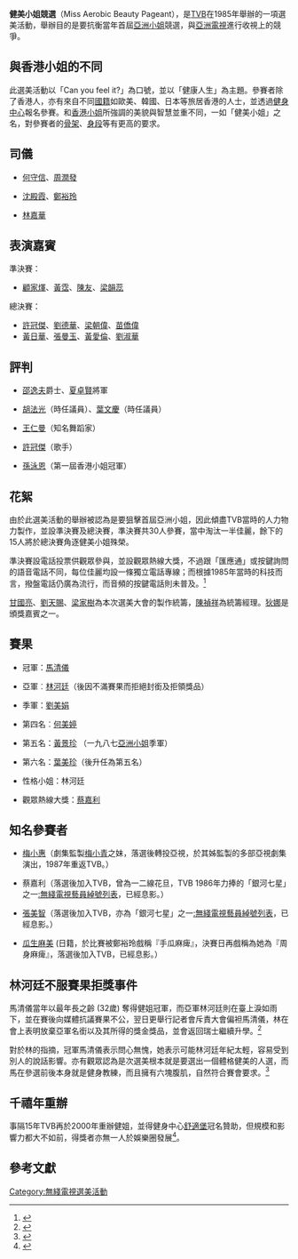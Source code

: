 '''健美小姐競選'''（Miss Aerobic Beauty Pageant），是[[TVB|TVB]]在1985年舉辦的一項選美活動，舉辦目的是要抗衡當年首屆[[亞洲小姐|亞洲小姐]]競選，與[[亞洲電視|亞洲電視]]進行收視上的競爭。

==與香港小姐的不同==

此選美活動以「Can you feel it?」為口號，並以「健康人生」為主題。參賽者除了香港人，亦有來自不同[[國籍|國籍]]如歐美、韓國、日本等旅居香港的人士，並透過[[健身中心|健身中心]]報名參賽。和[[香港小姐|香港小姐]]所強調的美貌與智慧並重不同，一如「健美小姐」之名，對參賽者的[[骨架|骨架]]、[[身段|身段]]等有更高的要求。

==司儀==
*[[何守信|何守信]]、[[周潤發|周潤發]]

*[[沈殿霞|沈殿霞]]、[[鄭裕玲|鄭裕玲]]

*[[林嘉華|林嘉華]]

==表演嘉賓==

準決賽：
*[[顧家煇|顧家煇]]、[[黃霑|黃霑]]、[[陳友|陳友]]、[[梁韻蕊|梁韻蕊]]     

總決賽：
*[[許冠傑|許冠傑]]、[[劉德華|劉德華]]、[[梁朝偉|梁朝偉]]、[[苗僑偉|苗僑偉]]     
*[[黃日華|黃日華]]、[[張曼玉|張曼玉]]、[[黃愛倫|黃愛倫]]、[[劉淑華|劉淑華]]

==評判==
*[[邵逸夫|邵逸夫]]爵士、[[夏卓賢|夏卓賢]]將軍

*[[胡法光|胡法光]]（時任議員）、[[葉文慶|葉文慶]]（時任議員） 

*[[王仁曼|王仁曼]]（知名舞蹈家）

*[[許冠傑|許冠傑]]（歌手）

*[[孫泳恩|孫泳恩]]（第一屆香港小姐冠軍）

==花絮==
由於此選美活動的舉辦被認為是要狙擊首屆亞洲小姐，因此傾盡TVB當時的人力物力製作，並設準決賽及總決賽，準決賽共30人參賽，當中淘汰一半佳麗，餘下的15人將於總決賽角逐健美小姐殊榮。

準決賽設電話投票供觀眾參與，並設觀眾熱線大獎，不過跟「匯應通」或按鍵詢問的語音電話不同，每位佳麗均設一條獨立電話專線；而根據1985年當時的科技而言，撥盤電話仍廣為流行，而音頻的按鍵電話則未普及。<ref>{{Cite web |url=http://www.youtube.com/watch?v=NE7rYaK9BYw&feature=related |title=電話投票號碼介紹 |access-date=2011-09-04 |archive-date=2022-04-29 |archive-url=https://web.archive.org/web/20220429155532/https://www.youtube.com/watch?v=NE7rYaK9BYw&feature=related }}</ref>

[[甘國亮|甘國亮]]、[[劉天賜|劉天賜]]、[[梁家樹|梁家樹]]為本次選美大會的製作統籌，[[陳禎祥|陳禎祥]]為統籌經理。[[狄娜|狄娜]]是頒獎嘉賓之一。

==賽果==
*冠軍：[[馬清儀|馬清儀]]

*亞軍︰[[林河廷|林河廷]]（後因不滿賽果而拒絕封銜及拒領獎品）

*季軍：[[劉美娟|劉美娟]]

*第四名︰[[何美婷|何美婷]]

*第五名：[[黃景珍|黃景珍]] （一九八七[[亞洲小姐|亞洲小姐]]季軍）

*第六名：[[葉美珍|葉美珍]]（後升任為第五名）

*性格小姐：林河廷

*觀眾熱線大獎：[[蔡嘉利|蔡嘉利]]

==知名參賽者==
*[[梅小惠|梅小惠]]（劇集監製[[梅小青|梅小青]]之妹，落選後轉投亞視，於其姊監製的多部亞視劇集演出，1987年重返TVB。）

*蔡嘉利（落選後加入TVB，曾為一二線花旦，TVB 1986年力捧的「銀河七星」之一[[:無綫電視藝員綽號列表|:無綫電視藝員綽號列表]]，已經息影。）

*[[張美智|張美智]]（落選後加入TVB，亦為「銀河七星」之一[[:無綫電視藝員綽號列表|:無綫電視藝員綽號列表]]，已經息影。）

*[[瓜生麻美|瓜生麻美]] (日籍，於比賽被鄭裕玲戲稱『手瓜麻痺』，決賽日再戲稱為她為『周身麻痺』，落選後加入TVB，已經息影。）

==林河廷不服賽果拒獎事件==
馬清儀當年以最年長之齡 (32歲) 奪得健姐冠軍，而亞軍林河廷則在臺上淚如雨下，並在賽後向媒體抗議賽果不公，翌日更舉行記者會斥責大會偏袒馬清儀，林在會上表明放棄亞軍名銜以及其所得的獎金獎品，並會返回瑞士繼續升學。<ref>{{Cite web |url=http://www.youtube.com/watch?v=ox4P5FZWuF0&feature=related |title=總決賽完場 |accessdate=2011-10-15 |archive-date=2016-09-23 |archive-url=https://web.archive.org/web/20160923202533/https://www.youtube.com/watch?v=ox4P5FZWuF0&feature=related |dead-url=no }}</ref>

對於林的指摘，冠軍馬清儀表示問心無愧，她表示可能林河廷年紀太輕，容易受到別人的說話影響。亦有觀眾認為是次選美根本就是要選出一個體格健美的人選，而馬在參選前後本身就是健身教練，而且擁有六塊腹肌，自然符合賽會要求。<ref>{{Cite web |url=http://the-sun.on.cc/channels/fea/20070922/20070921225642_0000.html |title=馬清儀奪健美小姐惹爭議 |accessdate=2011-09-04 |archive-date=2016-03-04 |archive-url=https://web.archive.org/web/20160304192942/http://the-sun.on.cc/channels/fea/20070922/20070921225642_0000.html |dead-url=no }}</ref>

==千禧年重辦==
事隔15年TVB再於2000年重辦健姐，並得健身中心[[舒適堡|舒適堡]]冠名贊助，但規模和影響力都大不如前，得獎者亦無一人於娛樂圈發展<ref>{{Cite web |url=https://programme.mytvsuper.com/tc/127494/2000-%E5%81%A5%E7%BE%8E%E5%B0%8F%E5%A7%90%E7%AB%B6%E9%81%B8 |title=2000健美小姐競選 myTV SUPER節目介紹 |accessdate=2020-07-28 |archive-date=2020-07-28 |archive-url=https://web.archive.org/web/20200728163542/https://programme.mytvsuper.com/tc/127494/2000-%E5%81%A5%E7%BE%8E%E5%B0%8F%E5%A7%90%E7%AB%B6%E9%81%B8 |dead-url=no }}</ref>。

== 參考文獻 ==
{{reflist}}

[[Category:無綫電視選美活動|Category:無綫電視選美活動]]